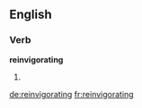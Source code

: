 ==English==

===Verb===
'''reinvigorating'''

# {{present participle of|[[reinvigorate]]}}

[[de:reinvigorating]]
[[fr:reinvigorating]]